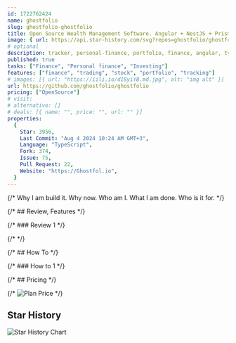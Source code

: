 ```yaml
---
id: 1722762424
name: ghostfolio
slug: ghostfolio-ghostfolio
title: Open Source Wealth Management Software. Angular + NestJS + Prisma + Nx + TypeScript 🤍
image: { url: https://api.star-history.com/svg?repos=ghostfolio/ghostfolio }
# optional
description: tracker, personal-finance, portfolio, finance, angular, typescript, oss, web, trading, stock, investing, fintech, software, etf, hacktoberfest, nestjs, wealth-management, prisma, ghostfolio,  ,
published: true
tasks: ["Finance", "Personal finance", "Investing"]
features: ["finance", "trading", "stock", "portfolio", "tracking"]
# images: [{ url: "https://iili.io/dI8yiYB.md.jpg", alt: "img alt" }]
url: https://github.com/ghostfolio/ghostfolio
pricing: ["OpenSource"]
# visit:
# alternative: []
# deals: [{ name: "", price: "", url: "" }]
properties:
  {
    Star: 3956,
    Last Commit: "Aug 4 2024 10:24 AM GMT+3",
    Language: "TypeScript",
    Fork: 374,
    Issue: 75,
    Pull Request: 22,
    Website: "https://Ghostfol.io",
  }
---
```


{/* Why I am build it. Why now. Who am I. What I am done. Who is it for. */}

{/* ## Review, Features */}

{/* ### Review 1 */}

{/* <DetailYoutube videoId="" startTime={0} /> */}

{/* ## How To */}

{/* ### How to 1 */}

{/* ## Pricing */}

{/* <Img src="" alt="Plan Price" /> */}

## Star History

![Star History Chart](https://api.star-history.com/svg?repos=ghostfolio/ghostfolio)
